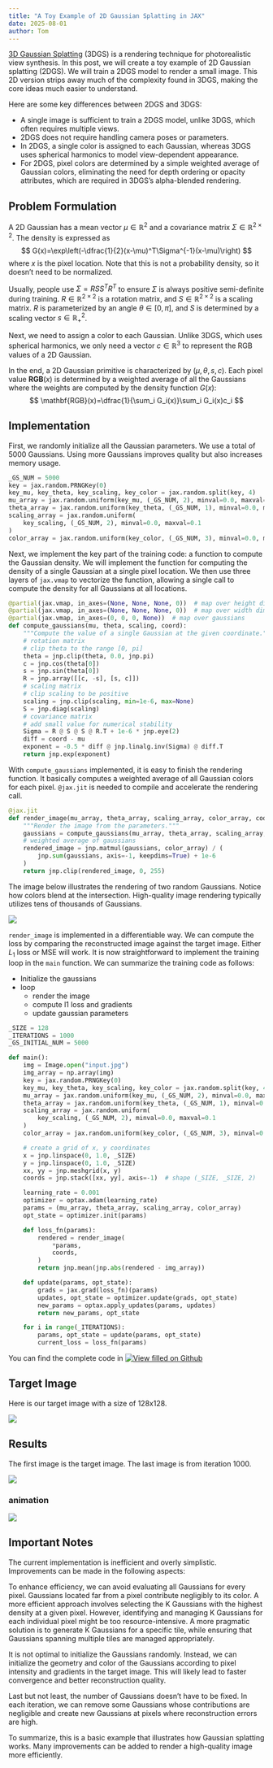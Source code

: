 ```yaml
---
title: "A Toy Example of 2D Gaussian Splatting in JAX"
date: 2025-08-01
author: Tom
---
```


[3D Gaussian Splatting](https://huggingface.co/blog/gaussian-splatting) (3DGS) is a rendering technique for photorealistic view synthesis. In this post, we will create a toy example of 2D Gaussian splatting (2DGS). We will train a 2DGS model to render a small image. This 2D version strips away much of the complexity found in 3DGS, making the core ideas much easier to understand.

Here are some key differences between 2DGS and 3DGS:

- A single image is sufficient to train a 2DGS model, unlike 3DGS, which often requires multiple views.
- 2DGS does not require handling camera poses or parameters.
- In 2DGS, a single color is assigned to each Gaussian, whereas 3DGS uses spherical harmonics to model view-dependent appearance.
- For 2DGS, pixel colors are determined by a simple weighted average of Gaussian colors, eliminating the need for depth ordering or opacity attributes, which are required in 3DGS's alpha-blended rendering.

## Problem Formulation
A 2D Gaussian has a mean vector $\mu\in\mathbb{R}^2$ and a covariance matrix $\Sigma\in\mathbb{R}^{2 \times 2}$. The density is expressed as
$$
G(x)=\exp\left(-\dfrac{1}{2}(x-\mu)^T\Sigma^{-1}(x-\mu)\right)
$$
where $x$ is the pixel location. Note that this is not a probability density, so it doesn't need to be normalized.

Usually, people use $\Sigma=RSS^TR^T$ to ensure $\Sigma$ is always positive semi-definite during training. $R\in\mathbb{R}^{2\times2}$ is a rotation matrix, and $S\in\mathbb{R}^{2\times2}$ is a scaling matrix. $R$ is parameterized by an angle $\theta\in[0,\pi]$, and $S$ is determined by a scaling vector $s\in\mathbb{R}^2_+$.

Next, we need to assign a color to each Gaussian. Unlike 3DGS, which uses spherical harmonics, we only need a vector $c\in\mathbb{R}^3$ to represent the RGB values of a 2D Gaussian.

In the end, a 2D Gaussian primitive is characterized by $(\mu, \theta, s, c)$. Each pixel value $\mathbf{RGB}(x)$ is determined by a weighted average of all the Gaussians where the weights are computed by the density function $G(x)$:
$$
\mathbf{RGB}(x)=\dfrac{1}{\sum_i G_i(x)}\sum_i G_i(x)c_i
$$

## Implementation

First, we randomly initialize all the Gaussian parameters. We use a total of 5000 Gaussians. Using more Gaussians improves quality but also increases memory usage.

```python
_GS_NUM = 5000
key = jax.random.PRNGKey(0)
key_mu, key_theta, key_scaling, key_color = jax.random.split(key, 4)
mu_array = jax.random.uniform(key_mu, (_GS_NUM, 2), minval=0.0, maxval=1.0)
theta_array = jax.random.uniform(key_theta, (_GS_NUM, 1), minval=0.0, maxval=jnp.pi)
scaling_array = jax.random.uniform(
    key_scaling, (_GS_NUM, 2), minval=0.0, maxval=0.1
)
color_array = jax.random.uniform(key_color, (_GS_NUM, 3), minval=0.0, maxval=255.0)
```

Next, we implement the key part of the training code: a function to compute the Gaussian density. We will implement the function for computing the density of a single Gaussian at a single pixel location. We then use three layers of `jax.vmap` to vectorize the function, allowing a single call to compute the density for all Gaussians at all locations.

```python
@partial(jax.vmap, in_axes=(None, None, None, 0))  # map over height dimension
@partial(jax.vmap, in_axes=(None, None, None, 0))  # map over width dimension
@partial(jax.vmap, in_axes=(0, 0, 0, None))  # map over gaussians
def compute_gaussians(mu, theta, scaling, coord):
    """Compute the value of a single Gaussian at the given coordinate."""
    # rotation matrix
    # clip theta to the range [0, pi]
    theta = jnp.clip(theta, 0.0, jnp.pi)
    c = jnp.cos(theta[0])
    s = jnp.sin(theta[0])
    R = jnp.array([[c, -s], [s, c]])
    # scaling matrix
    # clip scaling to be positive
    scaling = jnp.clip(scaling, min=1e-6, max=None)
    S = jnp.diag(scaling)
    # covariance matrix
    # add small value for numerical stability
    Sigma = R @ S @ S @ R.T + 1e-6 * jnp.eye(2)
    diff = coord - mu
    exponent = -0.5 * diff @ jnp.linalg.inv(Sigma) @ diff.T
    return jnp.exp(exponent)
```

With `compute_gaussians` implemented, it is easy to finish the rendering function. It basically computes a weighted average of all Gaussian colors for each pixel. `@jax.jit` is needed to compile and accelerate the rendering call.

```python
@jax.jit
def render_image(mu_array, theta_array, scaling_array, color_array, coords):
    """Render the image from the parameters."""
    gaussians = compute_gaussians(mu_array, theta_array, scaling_array, coords)
    # weighted average of gaussians
    rendered_image = jnp.matmul(gaussians, color_array) / (
        jnp.sum(gaussians, axis=-1, keepdims=True) + 1e-6
    )
    return jnp.clip(rendered_image, 0, 255)
```

The image below illustrates the rendering of two random Gaussians. Notice how colors blend at the intersection. High-quality image rendering typically utilizes tens of thousands of Gaussians.

![](gs.png)



`render_image` is implemented in a differentiable way. We can compute the loss by comparing the reconstructed image against the target image. Either $L_1$ loss or MSE will work. It is now straightforward to implement the training loop in the `main` function. We can summarize the training code as follows:

- Initialize the gaussians
- loop
   - render the image
   - compute l1 loss and gradients
   - update gaussian parameters



```python
_SIZE = 128
_ITERATIONS = 1000
_GS_INITIAL_NUM = 5000

def main():
    img = Image.open("input.jpg")
    img_array = np.array(img)
    key = jax.random.PRNGKey(0)
    key_mu, key_theta, key_scaling, key_color = jax.random.split(key, 4)
    mu_array = jax.random.uniform(key_mu, (_GS_NUM, 2), minval=0.0, maxval=1.0)
    theta_array = jax.random.uniform(key_theta, (_GS_NUM, 1), minval=0.0, maxval=jnp.pi)
    scaling_array = jax.random.uniform(
        key_scaling, (_GS_NUM, 2), minval=0.0, maxval=0.1
    )
    color_array = jax.random.uniform(key_color, (_GS_NUM, 3), minval=0.0, maxval=255.0)

    # create a grid of x, y coordinates
    x = jnp.linspace(0, 1.0, _SIZE)
    y = jnp.linspace(0, 1.0, _SIZE)
    xx, yy = jnp.meshgrid(x, y)
    coords = jnp.stack([xx, yy], axis=-1)  # shape (_SIZE, _SIZE, 2)

    learning_rate = 0.001
    optimizer = optax.adam(learning_rate)
    params = (mu_array, theta_array, scaling_array, color_array)
    opt_state = optimizer.init(params)

    def loss_fn(params):
        rendered = render_image(
            *params,
            coords,
        )
        return jnp.mean(jnp.abs(rendered - img_array))

    def update(params, opt_state):
        grads = jax.grad(loss_fn)(params)
        updates, opt_state = optimizer.update(grads, opt_state)
        new_params = optax.apply_updates(params, updates)
        return new_params, opt_state

    for i in range(_ITERATIONS):
        params, opt_state = update(params, opt_state)
        current_loss = loss_fn(params)
```

You can find the complete code in 
[![View filled on Github](https://img.shields.io/static/v1.svg?logo=github&label=Repo&message=View%20On%20Github&color=lightgrey)](https://github.com/tomondev/image-gs-toy-example)

## Target Image

Here is our target image with a size of 128x128.

![](input.jpg)

## Results

The first image is the target image. The last image is from iteration 1000.

![](progression.png)

### animation

![](progression.gif)

## Important Notes

The current implementation is inefficient and overly simplistic. Improvements can be made in the following aspects:

To enhance efficiency, we can avoid evaluating all Gaussians for every pixel. Gaussians located far from a pixel contribute negligibly to its color. A more efficient approach involves selecting the K Gaussians with the highest density at a given pixel. However, identifying and managing K Gaussians for each individual pixel might be too resource-intensive. A more pragmatic solution is to generate K Gaussians for a specific tile, while ensuring that Gaussians spanning multiple tiles are managed appropriately.

It is not optimal to initialize the Gaussians randomly. Instead, we can initialize the geometry and color of the Gaussians according to pixel intensity and gradients in the target image. This will likely lead to faster convergence and better reconstruction quality.

Last but not least, the number of Gaussians doesn't have to be fixed. In each iteration, we can remove some Gaussians whose contributions are negligible and create new Gaussians at pixels where reconstruction errors are high.

To summarize, this is a basic example that illustrates how Gaussian splatting works. Many improvements can be added to render a high-quality image more efficiently.
